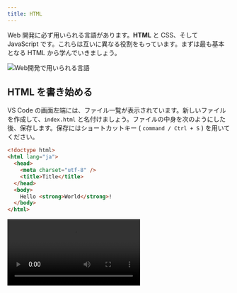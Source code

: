 ```yaml
---
title: HTML
---
```



Web 開発に必ず用いられる言語があります。<Term type="html">**HTML**</Term> と CSS、そして JavaScript です。これらは互いに異なる役割をもっています。まずは最も基本となる <Term type="html">HTML</Term> から学んでいきましょう。

![Web開発で用いられる言語](./web-development-languages.drawio.svg)

## <Term type="html">HTML</Term> を書き始める

VS Code の画面左端には、ファイル一覧が表示されています。新しいファイルを作成して、`index.html` と名付けましょう。ファイルの中身を次のようにした後、保存します。保存にはショートカットキー ( `command / Ctrl + S` ) を用いてください。

```html title="index.html"
<!doctype html>
<html lang="ja">
  <head>
    <meta charset="utf-8" />
    <title>Title</title>
  </head>
  <body>
    Hello <strong>World</strong>!
  </body>
</html>
```

<video src={createFileVideo} controls />

## ブラウザで <Term type="html">HTML</Term> ファイルを開く

前頁で作成したフォルダを開き、`index.html` が作成されていることを確認しましょう。このファイルをダブルクリックして開きます。`Hello World!` (`World`の部分だけ太字) が表示されましたか？

<video src={openInBrowserVideo} controls />

:::info 拡張子

VS Code 上で作成したファイルは `index.html` でした。しかしながら、Windows でフォルダの中身を見ると `index` しか表示されません（Mac の場合は正しく表示されます）。なぜでしょうか？

ファイル名の `.` (ピリオド) 以降の部分は<Term type="fileExtension">**拡張子**</Term>と呼ばれ、ファイルの種類を識別するために用いられることが多いです。先ほど `index.html` という名前のファイルを作成したのは、<Term type="html">HTML</Term>ファイルであることを明示するためです。

実は Windows では、拡張子は標準で表示されません。下の動画を参考に、拡張子を表示する設定に変更しておきましょう。

<video src={showFileExtensionsVideo} controls />

:::

## <Term type="html">HTML</Term> の構造

それでは、先ほどのファイルの中身を見ていきましょう。

`<strong>World</strong>` の部分に注目してください。

<Term type="html">HTML</Term> ファイルは、文書に意味を持たせるために、<Term type="tag">**タグ**</Term>と呼ばれる構造を持つことができます。<Term type="tag">タグ</Term>は、`<tag>` のような、`<` と `>` で囲まれた英数字のまとまりです。

{/* prettier-ignore */}
<Term type="tag">タグ</Term>は、`<tag>内容</tag>` のように、<Term type="tag">タグ</Term>名の先頭にスラッシュを付けるか否かの区別により<Term type="startTag">**開始タグ**</Term>と<Term type="endTag">**終了タグ**</Term>に分かれ、内部にテキストや別のタグを挟み込むことができます。
<Term type="startTag">開始タグ</Term>から<Term type="endTag">終了タグ</Term>までのまとまりを<Term type="element">**要素**</Term>といいます。

`body` 要素の中身を書き換え、次のようにしてみましょう。

{/* prettier-ignore */}
```html title="index.html"
<!doctype html>
<html lang="ja">
  <head>
    <meta charset="utf-8" />
    <title>Title</title>
  </head>
  <body>
    Hello <a href="https://www.google.com/"><strong>World</strong></a>!
  </body>
</html>
```

繰り返しになりますが、<Term type="html">HTML</Term> を編集したら、`command / Ctrl + S` キーを押してファイルを保存します。ファイル名の横に表示されている丸い記号が消えたら保存が完了しています。

![ファイルを保存する](./save-file.png)

:::tip ショートカットキー

ショートカットキーがうまく押せませんか？ `command / Ctrl + S` はよく、「`command (macOS)` または `Ctrl (Windows)` キーと `S` キーを同時に押す」と言われますが、実は同時に押すと半分くらいの確率で失敗します。`command / Ctrl` キーを押した後、キーから指を離す前に `S` キーを押しましょう。

ショートカットキーを使いこなせるようになると、パソコンの操作速度が飛躍的に上昇します。慣れている人がパソコンを操作しているのを見たら、ぜひ後ろから覗き込んでみましょう。便利そうなショートカットキーを使っている人がいたら身に付けるようにすると良いです。

:::

保存したら、ブラウザの更新ボタンを押して、ページを再読み込みします。

<video src={reloadBrowserVideo} autoPlay muted loop controls />

`<a href="https://www.google.com/">～</a>` は **`a` <Term type="element">要素</Term>** です。<Term type="startTag">開始タグ</Term>の中に `href="https://www.google.com/"` という部分があります。これが<Term type="attribute">**属性**</Term>です。<Term type="attribute">属性</Term>は、<Term type="startTag">開始タグ</Term> の中に `属性名="値"` のように記述され、<Term type="element">要素</Term>の特徴を表します。`a` <Term type="element">要素</Term>の **`href` <Term type="attribute">属性</Term>**は、ハイパーリンクのリンク先を表す<Term type="attribute">属性</Term>です。

これにより、ハイパーリンクが設定されます。この例では `a` <Term type="element">要素</Term>の中に `strong` <Term type="element">要素</Term>が含まれています。このように、HTML タグは<Term type="htmlNest">**ネスト**</Term>させることにより、効果を重ね掛けすることができます。

![ネストされた要素](./nested-elements.png)

## <Term type="html">HTML</Term> の文法

それでは、作成した <Term type="html">HTML</Term> をもう一度見直してみましょう。

すべての <Term type="html">HTML</Term> ファイルは、

```html title="index.html"
<!doctype html>
```

という、「このファイルは <Term type="html">HTML</Term> ファイルだ！」と宣言する定型句から始まります。

続けて記述されるのは `<html lang="ja">` 、つまり **`html` <Term type="element">要素</Term>** です。<Term type="html">HTML</Term> は、この `html` <Term type="element">要素</Term>を根とした木構造になっています。このため、`html` <Term type="tag">タグ</Term>の閉じ<Term type="tag">タグ</Term>はファイルの末尾に現れます。

`html` <Term type="element">要素</Term>の直属の子<Term type="element">要素</Term>は、**`head` <Term type="element">要素</Term>**と**`body` <Term type="element">要素</Term>**の二つだけです。このうち、後者 (`body` <Term type="element">要素</Term>) が実際にブラウザの表示領域上に表示されることになります。

![HTMLの構造](./html-structure.drawio.svg)

:::info

ブラウザの画面内に表示される情報を表すのは `body` <Term type="element">要素</Term>中だけなので、<Term type="html">HTML</Term> ファイルの編集は通常 `body` <Term type="element">要素</Term>内部が中心となります。このドキュメントでも、これ以降掲載する <Term type="html">HTML</Term> のサンプルコードは `body` <Term type="element">要素</Term>内部のみを記述することとします。

:::

## 課題

単一の HTML ファイルのみを使用して、遠足の持ち物リストを作成してみましょう。お弁当は何よりも重要なので太字にしましょう。

![簡単な課題の例](./easier-task-sample.png)

### ヒント

箇条書きを作るときには、単に「・」と書くのではなく箇条書き用のタグを使います。「HTML 箇条書き」などと検索してみましょう。

<Answer title="持ち物リスト">

```html
<!doctype html>
<html lang="ja">
  <head>
    <meta charset="utf-8" />
    <title>Title</title>
  </head>
  <body>
    <h1>遠足の持ち物</h1>
    <ul>
      <li><strong>お弁当</strong></li>
      <li>水筒</li>
      <li>タオル</li>
      <li>レジャーシート</li>
    </ul>
  </body>
</html>
```

<ViewSource url={import.meta.url} path="_samples/excursion" />

</Answer>

## 課題 (時間が余った場合)

単一の HTML ファイルのみを使用して、下のようなフォームを作成してみましょう。いきなり飛躍した感がありますが、やることは単純で、ひたすら HTML タグを並べるのみです。

![課題の例](task-sample.png)

### ヒント

- `ID` や `パスワード` といった文字が表形式に並んでいます。`table` タグで実現できます。
- テキストボックスは `input` タグで作成できます。
- 最後の箇条書きには `ul` タグや `li` タグを使用しています。

<Answer title="フォーム">

```html
<!doctype html>
<html lang="ja">
  <head>
    <meta charset="utf-8" />
    <title>課題: HTMLのみを使用してフォームを作成する</title>
  </head>
  <body>
    <p>新規登録</p>
    <table>
      <tr>
        <th>ID</th>
        <td><input type="text" /></td>
      </tr>
      <tr>
        <th>パスワード</th>
        <td><input type="password" /></td>
      </tr>
    </table>
    <ul>
      <li>IDは他のユーザーと重複させることはできません。</li>
      <li>パスワードは8文字以上です。</li>
    </ul>
  </body>
</html>
```

<ViewSource url={import.meta.url} path="_samples/form" />

</Answer>
